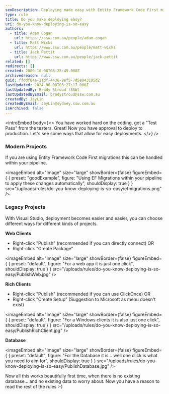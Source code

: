```yaml
---
seoDescription: Deploying made easy with Entity Framework Code First migrations and Visual Studio's publishing options for web, rich clients, and databases.
type: rule
title: Do you make deploying easy?
uri: do-you-know-deploying-is-so-easy
authors:
  - title: Adam Cogan
    url: https://ssw.com.au/people/adam-cogan
  - title: Matt Wicks
    url: https://www.ssw.com.au/people/matt-wicks
  - title: Jack Pettit
    url: https://www.ssw.com.au/people/jack-pettit
related: []
redirects: []
created: 2009-10-08T08:25:49.000Z
archivedreason: null
guid: ffddf84a-21df-4436-9ef5-7d5e943195d2
lastUpdated: 2024-06-08T03:27:17.000Z
lastUpdatedBy: Brady Stroud [SSW]
lastUpdatedByEmail: bradystroud@ssw.com.au
createdBy: JayLin
createdByEmail: JayLin@sydney.ssw.com.au
isArchived: false
---
```


<introEmbed
  body={<>
You have worked hard on the coding, got a "Test Pass" from the testers. Great! Now you have approval to deploy to production. Let's see some ways that allow for easy deployments.
  </>}
/>
### Modern Projects

If you are using Entity Framework Code First migrations this can be handled within your pipeline.

<imageEmbed
  alt="Image"
  size="large"
  showBorder={false}
  figureEmbed={ {
    preset: "goodExample",
    figure: "Using EF Migrations within your pipeline to apply these changes automatically",
    shouldDisplay: true
  } }
  src="/uploads/rules/do-you-know-deploying-is-so-easy/efmigrations.png"
/>


### Legacy Projects

With Visual Studio, deployment becomes easier and easier, you can choose different ways for different kinds of projects.

**Web Clients**

- Right-click "Publish" (recommended if you can directly connect)
  OR
- Right-click "Create Package"


<imageEmbed
  alt="Image"
  size="large"
  showBorder={false}
  figureEmbed={ {
    preset: "default",
    figure: "For a web app it is just one click",
    shouldDisplay: true
  } }
  src="/uploads/rules/do-you-know-deploying-is-so-easy/PublishWeb.jpg"
/>


**Rich Clients**

- Right-click "Publish" (recommended if you can use ClickOnce)
  OR
- Right-click "Create Setup" (Suggestion to Microsoft as menu doesn't exist)


<imageEmbed
  alt="Image"
  size="large"
  showBorder={false}
  figureEmbed={ {
    preset: "default",
    figure: "For a Windows clients it is also just one click",
    shouldDisplay: true
  } }
  src="/uploads/rules/do-you-know-deploying-is-so-easy/PublishRichClient.jpg"
/>


**Database**


<imageEmbed
  alt="Image"
  size="large"
  showBorder={false}
  figureEmbed={ {
    preset: "default",
    figure: "For the Database it is... well one click is what you need to aim for",
    shouldDisplay: true
  } }
  src="/uploads/rules/do-you-know-deploying-is-so-easy/PublishDatabase.jpg"
/>


Now all this works beautifully first time, when there is no existing database... and no existing data to worry about. Now you have a reason to read the rest of the rules :-)
